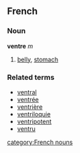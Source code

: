 ==French==
===Noun===
'''ventre''' ''m''

# [[belly]], [[stomach]]

===Related terms===
*[[ventral]]
*[[ventrée]]
*[[ventrière]]
*[[ventriloquie]]
*[[ventripotent]]
*[[ventru]]
[[category:French nouns]]